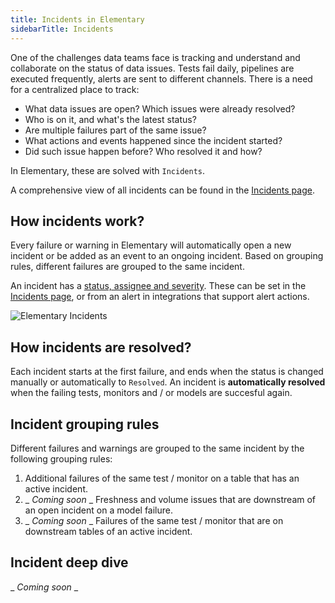 ```yaml
---
title: Incidents in Elementary
sidebarTitle: Incidents
---
```


<Snippet file="cloud/cloud-feature-tag.mdx" />

One of the challenges data teams face is tracking and understand and collaborate on the status of data issues.
Tests fail daily, pipelines are executed frequently, alerts are sent to different channels.
There is a need for a centralized place to track:
- What data issues are open? Which issues were already resolved?
- Who is on it, and what's the latest status?
- Are multiple failures part of the same issue?
- What actions and events happened since the incident started?
- Did such issue happen before? Who resolved it and how?

In Elementary, these are solved with `Incidents`.

A comprehensive view of all incidents can be found in the [Incidents page](/features/alerts-and-incidents/incident-management).

## How incidents work?

Every failure or warning in Elementary will automatically open a new incident or be added as an event to an ongoing incident.
Based on grouping rules, different failures are grouped to the same incident.

An incident has a [status, assignee and severity](/features/alerts-and-incidents/incident-management#interacting-with-incidents).
These can be set in the [Incidents page](/features/alerts-and-incidents/incident-management), or from an alert in integrations that support alert actions.

<Frame>
<div className="dark:bg-white rounded-md p-1">
  <img
    src="https://res.cloudinary.com/diuctyblm/image/upload/v1719927516/incidents_ducynb.png"
    alt="Elementary Incidents"
  />
</div>
</Frame>

## How incidents are resolved?

Each incident starts at the first failure, and ends when the status is changed manually or automatically to `Resolved`.
An incident is **automatically resolved** when the failing tests, monitors and / or models are succesful again.

## Incident grouping rules

Different failures and warnings are grouped to the same incident by the following grouping rules:

1. Additional failures of the same test / monitor on a table that has an active incident.
2. _ _Coming soon_ _ Freshness and volume issues that are downstream of an open incident on a model failure.
3. _ _Coming soon_ _ Failures of the same test / monitor that are on downstream tables of an active incident.

## Incident deep dive

_ _Coming soon_ _

